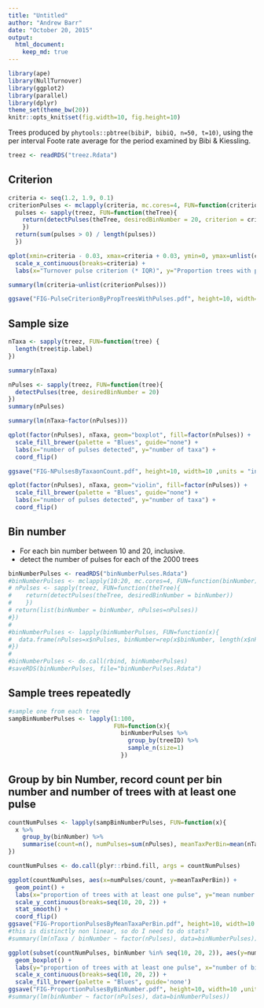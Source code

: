 ```yaml
---
title: "Untitled"
author: "Andrew Barr"
date: "October 20, 2015"
output: 
  html_document:
    keep_md: true
---
```


```r
library(ape)
library(NullTurnover)
library(ggplot2)
library(parallel)
library(dplyr)
theme_set(theme_bw(20))
knitr::opts_knit$set(fig.width=10, fig.height=10)
```

Trees produced by `phytools::pbtree(bibiP, bibiQ, n=50, t=10)`, using the per interval Foote rate average for the period examined by Bibi & Kiessling. 

```r
treez <- readRDS("treez.Rdata")
```

## Criterion

```r
criteria <- seq(1.2, 1.9, 0.1)
criterionPulses <- mclapply(criteria, mc.cores=4, FUN=function(criterion){
  pulses <- sapply(treez, FUN=function(theTree){
    return(detectPulses(theTree, desiredBinNumber = 20, criterion = criterion)[[1]])
    })
  return(sum(pulses > 0) / length(pulses))
  })
```

```r
qplot(xmin=criteria - 0.03, xmax=criteria + 0.03, ymin=0, ymax=unlist(criterionPulses), geom="rect") + 
  scale_x_continuous(breaks=criteria) + 
  labs(x="Turnover pulse criterion (* IQR)", y="Proportion trees with pulses")

summary(lm(criteria~unlist(criterionPulses)))

```

```r
ggsave("FIG-PulseCriterionByPropTreesWithPulses.pdf", height=10, width=10 ,units = "in")
```

## Sample size

```r
nTaxa <- sapply(treez, FUN=function(tree) {
  length(tree$tip.label)
})

summary(nTaxa)

nPulses <- sapply(treez, FUN=function(tree){
  detectPulses(tree, desiredBinNumber = 20)
})
summary(nPulses)
```

```r

summary(lm(nTaxa~factor(nPulses)))

qplot(factor(nPulses), nTaxa, geom="boxplot", fill=factor(nPulses)) + 
  scale_fill_brewer(palette = "Blues", guide="none") + 
  labs(x="number of pulses detected", y="number of taxa") + 
  coord_flip()

ggsave("FIG-NPulsesByTaxaonCount.pdf", height=10, width=10 ,units = "in")

qplot(factor(nPulses), nTaxa, geom="violin", fill=factor(nPulses)) + 
  scale_fill_brewer(palette = "Blues", guide="none") + 
  labs(x="number of pulses detected", y="number of taxa") + 
  coord_flip()

```

## Bin number

*  For each bin number between 10 and 20, inclusive.
*  detect the number of pulses for each of the 2000 trees

```r
binNumberPulses <- readRDS("binNumberPulses.Rdata")
#binNumberPulses <- mclapply(10:20, mc.cores=4, FUN=function(binNumber) {
# nPulses <- sapply(treez, FUN=function(theTree){
#    return(detectPulses(theTree, desiredBinNumber = binNumber))
#    })
# return(list(binNumber = binNumber, nPulses=nPulses))
#})
#
#binNumberPulses <- lapply(binNumberPulses, FUN=function(x){
#  data.frame(nPulses=x$nPulses, binNumber=rep(x$binNumber, length(x$nPulses)), nTaxa=nTaxa, treeID= 1:length(x$nPulses))
#})
#
#binNumberPulses <- do.call(rbind, binNumberPulses)
#saveRDS(binNumberPulses, file="binNumberPulses.Rdata")
```

## Sample trees repeatedly

```r
#sample one from each tree
sampBinNumberPulses <- lapply(1:100, 
                              FUN=function(x){
                                binNumberPulses %>% 
                                  group_by(treeID) %>% 
                                  sample_n(size=1)
                                })
```


## Group by bin Number, record count per bin number and number of trees with at least one pulse

```r
countNumPulses <- lapply(sampBinNumberPulses, FUN=function(x){
  x %>% 
    group_by(binNumber) %>%
    summarise(count=n(), numPulses=sum(nPulses), meanTaxPerBin=mean(nTaxa/binNumber))
})

countNumPulses <- do.call(plyr::rbind.fill, args = countNumPulses)

```

```r
ggplot(countNumPulses, aes(x=numPulses/count, y=meanTaxPerBin)) + 
  geom_point() + 
  labs(x="proportion of trees with at least one pulse", y="mean number of taxa per bin") + 
  scale_y_continuous(breaks=seq(10, 20, 2)) + 
  stat_smooth() + 
  coord_flip()
ggsave("FIG-ProportionPulsesByMeanTaxaPerBin.pdf", height=10, width=10 ,units = "in")
#this is distinctly non linear, so do I need to do stats?
#summary(lm(nTaxa / binNumber ~ factor(nPulses), data=binNumberPulses))

```

```r
ggplot(subset(countNumPulses, binNumber %in% seq(10, 20, 2)), aes(y=numPulses/count, x=binNumber, group=binNumber, fill=factor(binNumber))) + 
  geom_boxplot() + 
  labs(y="proportion of trees with at least one pulse", x="number of bins") + 
  scale_x_continuous(breaks=seq(10, 20, 2)) + 
  scale_fill_brewer(palette = "Blues", guide='none')
ggsave("FIG-ProportionPulsesByBinNumber.pdf", height=10, width=10 ,units = "in")
#summary(lm(binNumber ~ factor(nPulses), data=binNumberPulses))
```

